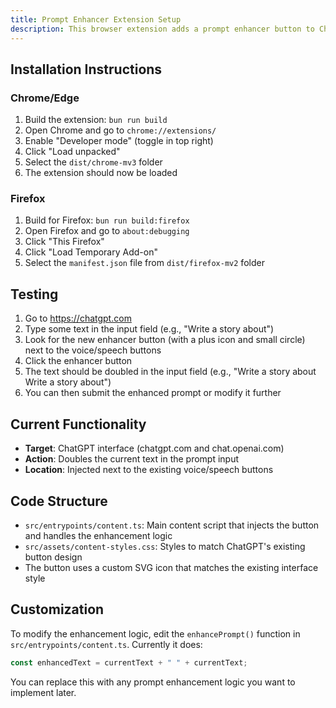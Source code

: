 ---
title: Prompt Enhancer Extension Setup
description: This browser extension adds a prompt enhancer button to ChatGPT's interface. When clicked, it currently doubles the text in the input field (as a placeholder functionality that you can modify later).
---

## Installation Instructions

### Chrome/Edge

1. Build the extension: `bun run build`
2. Open Chrome and go to `chrome://extensions/`
3. Enable "Developer mode" (toggle in top right)
4. Click "Load unpacked"
5. Select the `dist/chrome-mv3` folder
6. The extension should now be loaded

### Firefox

1. Build for Firefox: `bun run build:firefox`
2. Open Firefox and go to `about:debugging`
3. Click "This Firefox"
4. Click "Load Temporary Add-on"
5. Select the `manifest.json` file from `dist/firefox-mv2` folder

## Testing

1. Go to https://chatgpt.com
2. Type some text in the input field (e.g., "Write a story about")
3. Look for the new enhancer button (with a plus icon and small circle) next to the voice/speech buttons
4. Click the enhancer button
5. The text should be doubled in the input field (e.g., "Write a story about Write a story about")
6. You can then submit the enhanced prompt or modify it further

## Current Functionality

- **Target**: ChatGPT interface (chatgpt.com and chat.openai.com)
- **Action**: Doubles the current text in the prompt input
- **Location**: Injected next to the existing voice/speech buttons

## Code Structure

- `src/entrypoints/content.ts`: Main content script that injects the button and handles the enhancement logic
- `src/assets/content-styles.css`: Styles to match ChatGPT's existing button design
- The button uses a custom SVG icon that matches the existing interface style

## Customization

To modify the enhancement logic, edit the `enhancePrompt()` function in `src/entrypoints/content.ts`. Currently it does:

```javascript
const enhancedText = currentText + " " + currentText;
```

You can replace this with any prompt enhancement logic you want to implement later.
